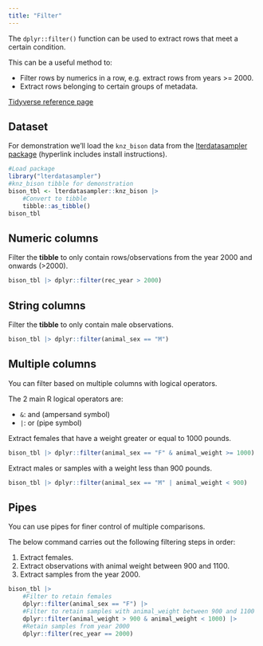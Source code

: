 ```yaml
---
title: "Filter"
---
```


The `dplyr::filter()` function can be used to extract rows that meet a certain condition.

This can be a useful method to:

- Filter rows by numerics in a row, e.g. extract rows from years >= 2000.
- Extract rows belonging to certain groups of metadata.

[Tidyverse reference page](https://dplyr.tidyverse.org//reference/filter.html)

## Dataset

For demonstration we'll load the `knz_bison` data from the [lterdatasampler package](/datasets/lterdatasampler.qmd) (hyperlink includes install instructions).

```r
#Load package
library("lterdatasampler")
#knz_bison tibble for demonstration
bison_tbl <- lterdatasampler::knz_bison |>
    #Convert to tibble
    tibble::as_tibble()
bison_tbl
```

## Numeric columns

Filter the __tibble__ to only contain rows/observations from the year 2000 and onwards (>2000).

```r
bison_tbl |> dplyr::filter(rec_year > 2000)
```

## String columns

Filter the __tibble__ to only contain male observations.

```r
bison_tbl |> dplyr::filter(animal_sex == "M")
```

## Multiple columns

You can filter based on multiple columns with logical operators.

The 2 main R logical operators are:

- `&`: and (ampersand symbol)
- `|`: or (pipe symbol)

Extract females that have a weight greater or equal to 1000 pounds.

```r
bison_tbl |> dplyr::filter(animal_sex == "F" & animal_weight >= 1000)
```

Extract males or samples with a weight less than 900 pounds.

```r
bison_tbl |> dplyr::filter(animal_sex == "M" | animal_weight < 900)
```

## Pipes

You can use pipes for finer control of multiple comparisons.

The below command carries out the following filtering steps in order:

1. Extract females. 
2. Extract observations with animal weight between 900 and 1100. 
3. Extract samples from the year 2000.

```r
bison_tbl |> 
    #Filter to retain females
    dplyr::filter(animal_sex == "F") |>
    #Filter to retain samples with animal_weight between 900 and 1100
    dplyr::filter(animal_weight > 900 & animal_weight < 1000) |>
    #Retain samples from year 2000
    dplyr::filter(rec_year == 2000)
```